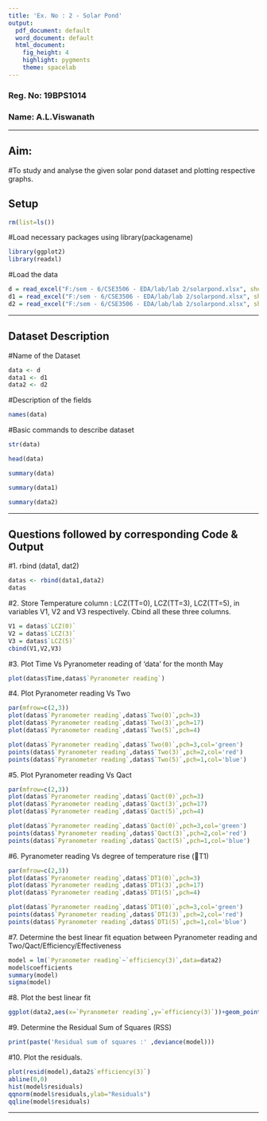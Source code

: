 ---
title: 'Ex. No : 2 - Solar Pond'
output:
  pdf_document: default
  word_document: default
  html_document:
    fig_height: 4
    highlight: pygments
    theme: spacelab
---
### Reg. No: 19BPS1014

### Name:  A.L.Viswanath

* * *
## Aim: 

#To study and analyse the given solar pond dataset and plotting respective graphs.

## Setup
```{r}
rm(list=ls())
```


#Load necessary packages using library(packagename)
```{r}
library(ggplot2)
library(readxl)
```


#Load the data
```{r}
d = read_excel("F:/sem - 6/CSE3506 - EDA/lab/lab 2/solarpond.xlsx", sheet = "data",col_names = TRUE)
d1 = read_excel("F:/sem - 6/CSE3506 - EDA/lab/lab 2/solarpond.xlsx", sheet = "data1",col_names = TRUE)
d2 = read_excel("F:/sem - 6/CSE3506 - EDA/lab/lab 2/solarpond.xlsx", sheet = "data2",col_names = TRUE)
```

* * *

## Dataset Description

#Name of the Dataset
```{r}
data <- d
data1 <- d1
data2 <- d2
```

#Description of the fields
```{r}
names(data)
```

#Basic commands to describe dataset
```{r}
str(data)
```

```{r}
head(data)
```
```{r}
summary(data)
```

```{r}
summary(data1)
```

```{r}
summary(data2)
```
* * *

## Questions followed by corresponding Code & Output

#1. rbind (data1, dat2)
```{r}
datas <- rbind(data1,data2)
datas
```

#2. Store Temperature column : LCZ(TT=0), LCZ(TT=3), LCZ(TT=5), in variables V1, V2 and V3 respectively. Cbind all these three columns.
```{r}
V1 = datas$`LCZ(0)`
V2 = datas$`LCZ(3)`
V3 = datas$`LCZ(5)`
cbind(V1,V2,V3)
```

#3. Plot Time Vs Pyranometer reading of ‘data’ for the month May
```{r}
plot(datas$Time,datas$`Pyranometer reading`)
```


#4. Plot Pyranometer reading Vs Two
```{r}
par(mfrow=c(2,3))
plot(datas$`Pyranometer reading`,datas$`Two(0)`,pch=3)
plot(datas$`Pyranometer reading`,datas$`Two(3)`,pch=17)
plot(datas$`Pyranometer reading`,datas$`Two(5)`,pch=4)
```

```{r}
plot(datas$`Pyranometer reading`,datas$`Two(0)`,pch=3,col='green')
points(datas$`Pyranometer reading`,datas$`Two(3)`,pch=2,col='red')
points(datas$`Pyranometer reading`,datas$`Two(5)`,pch=1,col='blue')
```

#5. Plot Pyranometer reading Vs Qact
```{r}
par(mfrow=c(2,3))
plot(datas$`Pyranometer reading`,datas$`Qact(0)`,pch=3)
plot(datas$`Pyranometer reading`,datas$`Qact(3)`,pch=17)
plot(datas$`Pyranometer reading`,datas$`Qact(5)`,pch=4)
```

```{r}
plot(datas$`Pyranometer reading`,datas$`Qact(0)`,pch=3,col='green')
points(datas$`Pyranometer reading`,datas$`Qact(3)`,pch=2,col='red')
points(datas$`Pyranometer reading`,datas$`Qact(5)`,pch=1,col='blue')
```

#6. Pyranometer reading Vs degree of temperature rise (T1)
```{r}
par(mfrow=c(2,3))
plot(datas$`Pyranometer reading`,datas$`DT1(0)`,pch=3)
plot(datas$`Pyranometer reading`,datas$`DT1(3)`,pch=17)
plot(datas$`Pyranometer reading`,datas$`DT1(5)`,pch=4)
```

```{r}
plot(datas$`Pyranometer reading`,datas$`DT1(0)`,pch=3,col='green')
points(datas$`Pyranometer reading`,datas$`DT1(3)`,pch=2,col='red')
points(datas$`Pyranometer reading`,datas$`DT1(5)`,pch=1,col='blue')
```

#7. Determine the best linear fit equation between Pyranometer reading and Two/Qact/Efficiency/Effectiveness
```{r}
model = lm(`Pyranometer reading`~`efficiency(3)`,data=data2)
model$coefficients
summary(model)
sigma(model)
```
#8. Plot the best linear fit
```{r}
ggplot(data2,aes(x=`Pyranometer reading`,y=`efficiency(3)`))+geom_point()+geom_smooth(method='lm',se=FALSE)
```

#9. Determine the Residual Sum of Squares (RSS)
```{r}
print(paste('Residual sum of squares :' ,deviance(model)))
```

#10. Plot the residuals.
```{r}
plot(resid(model),data2$`efficiency(3)`)
abline(0,0)
hist(model$residuals)
qqnorm(model$residuals,ylab="Residuals")
qqline(model$residuals)
```

* * *


